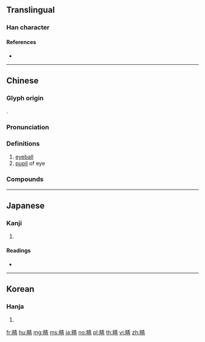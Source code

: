 {{character info/new}}
==Translingual==

===Han character===
{{Han char|rn=109|rad=目|as=08|sn=13|four=65027|canj=BUQMB}}

====References====
* {{Han ref|kx=0810.130|dkj=23438|dj=1225.110|hdz=42493.120|uh=775B|ud=30555|bh=B7FA|bd=47098}}

----

==Chinese==
{{zh-forms}}

===Glyph origin===
{{Han etym}}
{{Han compound|目|青|ls=psc|c1=s|c2=p}}.

===Pronunciation===
{{zh-pron
|m=jīng
|c=zing1
|h=pfs=chhiâng
|j=jing1
|md=cĭng
|mn=chhéng
|w=1jin
|mc=y
|oc=y
|cat=n
}}

===Definitions===
{{zh-hanzi}}

# [[eyeball]]
# [[pupil]] of eye

===Compounds===
{{zh-der|眼睛|不長眼睛|努睛突眼|定睛|定睛一相|偷睛|定睛細看|定睛一看|定性睜睛|火眼金睛|睛球座|畫龍點睛|睛球|目不轉睛|溜眼睛|點睛}}

----

==Japanese==

===Kanji===
{{ja-kanji|grade=|rs=目08}}

# {{defn|lang=ja|sort=目08}}

====Readings====
* {{ja-readings|kanon=[[せい]] (sei)|goon=[[しょう]] (shō)|kun=[[ひとみ]] (hitomi)}}

----

==Korean==

===Hanja===
{{ko-hanja|hangeul=정|eumhun=|mr=chŏng|y=ceng}}

# {{defn|lang=ko|sort=目08}}

[[fr:睛]]
[[hu:睛]]
[[mg:睛]]
[[ms:睛]]
[[ja:睛]]
[[no:睛]]
[[pl:睛]]
[[th:睛]]
[[vi:睛]]
[[zh:睛]]